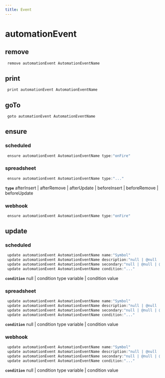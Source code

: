 ```yaml
---
title: Event
---
```


# automationEvent

## remove

```js filename="Terminal" copy
 remove automationEvent AutomationEventName
```


## print

```js filename="Terminal" copy
 print automationEvent AutomationEventName
```


## goTo


```js filename="Terminal" copy
 goto automationEvent AutomationEventName
```

## ensure

### scheduled
```js filename="Terminal" copy
 ensure automationEvent AutomationEventName type:"onFire"
```

### spreadsheet
```js filename="Terminal" copy
 ensure automationEvent AutomationEventName type:"..."
```

**`type`**
afterInsert | afterRemove | afterUpdate | beforeInsert | beforeRemove | beforeUpdate

### webhook
```js filename="Terminal" copy
 ensure automationEvent AutomationEventName type:"onFire"
```


## update

### scheduled
```js filename="Terminal" copy
 update automationEvent AutomationEventName name:"Symbol"
 update automationEvent AutomationEventName description:"null | @null | @empty | text"
 update automationEvent AutomationEventName secondary:"null | @null | @empty | text"
 update automationEvent AutomationEventName condition:"..."
```

**`condition`**
null | condition type variable | condition value

### spreadsheet
```js filename="Terminal" copy
 update automationEvent AutomationEventName name:"Symbol"
 update automationEvent AutomationEventName description:"null | @null | @empty | text"
 update automationEvent AutomationEventName secondary:"null | @null | @empty | text"
 update automationEvent AutomationEventName condition:"..."
```

**`condition`**
null | condition type variable | condition value

### webhook
```js filename="Terminal" copy
 update automationEvent AutomationEventName name:"Symbol"
 update automationEvent AutomationEventName description:"null | @null | @empty | text"
 update automationEvent AutomationEventName secondary:"null | @null | @empty | text"
 update automationEvent AutomationEventName condition:"..."
```

**`condition`**
null | condition type variable | condition value


